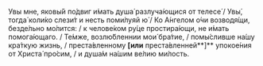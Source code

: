 Увы мне, яковы́й по́двиг и́мать душа́ разлуча́ющися от телесе́ / Увы́, тогда́ коли́ко слези́т и несть поми́луяй ю́ / Ко А́нгелом о́чи возводя́щи, безде́льно мо́лится: / к челове́ком ру́це простира́ющи, не и́мать помога́ющаго. / Те́мже, возлю́бленнии мои́ бра́тие, / помы́сливше на́шу кра́ткую жизнь, / преста́вленному **[или** преста́вленней**]** упокое́ния от Христа́ про́сим, / и душа́м на́шим ве́лию ми́лость.
